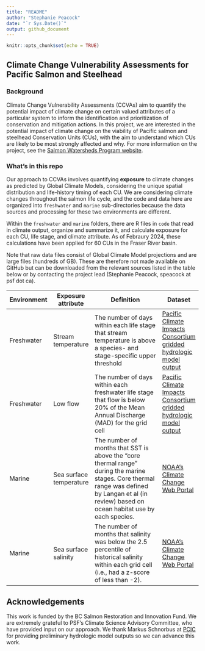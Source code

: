 ```yaml
---
title: "README"
author: "Stephanie Peacock"
date: "`r Sys.Date()`"
output: github_document
---
```


```r
knitr::opts_chunk$set(echo = TRUE)
```

## Climate Change Vulnerability Assessments for Pacific Salmon and Steelhead

### Background
Climate Change Vulnerability Assessments (CCVAs) aim to quantify the potential impact of climate change on certain valued attributes of a particular system to inform the identification and prioritization of conservation and mitigation actions. In this project, we are interested in the potential impact of climate change on the viability of Pacific salmon and steelhead Conservation Units (CUs), with the aim to understand which CUs are likely to be most strongly affected and why.  For more information on the project, see the [Salmon Watersheds Program website](https://salmonwatersheds.ca/project/ps13/).

### What's in this repo
Our approach to CCVAs involves quantifying **exposure** to climate changes as predicted by Global Climate Models, considering the unique spatial distribution and life-history timing of each CU. We are considering climate changes throughout the salmon life cycle, and the code and data here are organized into `freshwater` and `marine` sub-directories because the data sources and processing for these two environments are different.

Within the `freshwater` and `marine` folders, there are R files in `code` that  read in climate output, organize and summarize it, and calculate exposure for each CU, life stage, and climate attribute. As of Febraury 2024, these calculations have been applied for 60 CUs in the Fraser River basin. 

Note that raw data files consist of Global Climate Model projections and are large files (hundreds of GB). These are therefore not made available on GitHub but can be downloaded from the relevant sources listed in the table below or by contacting the project lead (Stephanie Peacock, speacock at psf dot ca).

| Environment | Exposure attribute | Definition | Dataset |
| ------------ | ------------ | -------------------------------- | ------------ |
| Freshwater | Stream temperature | The number of days within each life stage that stream temperature is above a species- and stage-specific upper threshold | [Pacific Climate Impacts Consortium gridded hydrologic model output](https://www.pacificclimate.org/data/gridded-hydrologic-model-output) |
| Freshwater | Low flow | The number of days within each freshwater life stage that flow is below 20% of the Mean Annual Discharge (MAD) for the grid cell | [Pacific Climate Impacts Consortium gridded hydrologic model output](https://www.pacificclimate.org/data/gridded-hydrologic-model-output) |
| Marine | Sea surface temperature | The number of months that SST is above the "core thermal range" during the marine stages. Core thermal range was defined by Langan et al (in review) based on ocean habitat use by each species. | [NOAA's Climate Change Web Portal](https://psl.noaa.gov/ipcc/ocn/ccwp.html) |
| Marine | Sea surface salinity | The number of months that salinity was below the 2.5 percentile of historical salinity within each grid cell (i.e., had a z-score of less than -2). | [NOAA's Climate Change Web Portal](https://psl.noaa.gov/ipcc/ocn/ccwp.html) |


<!-- ### Draft outputs -->

<!-- The `docs` folder contains an R Shiny document that allows users to explore draft results. Please note that this output is preliminary and should not be over interpreted. The resulting Shiny document is online at https://salmonwatersheds.shinyapps.io/salmon-ccva/. -->

## Acknowledgements

This work is funded by the BC Salmon Restoration and Innovation Fund. We are extremely grateful to PSF's Climate Science Advisory Committee, who have provided input on our approach. We thank Markus Schnorbus at [PCIC](www.pacificclimate.org) for providing preliminary hydrologic model outputs so we can advance this work.
